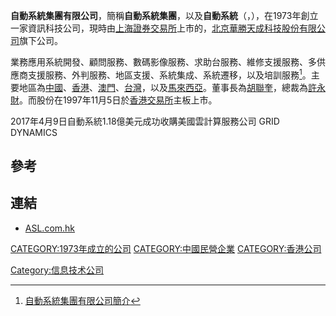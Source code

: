 {{Update|time=2021-01-28T02:29:29+00:00}}
'''自動系統集團有限公司'''，簡稱'''自動系統集團'''，以及'''自動系統'''（'''{{lang-en|AUTOMATED SYSTEMS HOLDINGS LIMITED}}'''，{{hkex|0771}}），在1973年創立一家資訊科技公司，現時由[[上海證券交易所|上海證券交易所]]上市的，[[北京華勝天成科技股份有限公司|北京華勝天成科技股份有限公司]]旗下公司。

業務應用系統開發、顧問服務、數碼影像服務、求助台服務、維修支援服務、多供應商支援服務、外判服務、地區支援、系統集成、系統遷移，以及培訓服務<ref>[http://www2.asl.com.hk/eng/aboutasl/aboutasl.php 自動系統集團有限公司簡介]</ref>。主要地區為[[中國|中國]]、[[香港|香港]]、[[澳門|澳門]]、[[台灣|台灣]]，以及[[馬來西亞|馬來西亞]]。董事長為[[胡聯奎|胡聯奎]]，總裁為[[許永財|許永財]]。而股份在1997年11月5日於[[香港交易所|香港交易所]]主板上市。

2017年4月9日自動系統1.18億美元成功收購美國雲計算服務公司 GRID DYNAMICS

==參考==
{{reflist}}

==連結==
*[http://www.asl.com.hk ASL.com.hk]

[[CATEGORY:1973年成立的公司|CATEGORY:1973年成立的公司]]
[[Category:信息技术公司|Category:信息技术公司]]
[[CATEGORY:中國民營企業|CATEGORY:中國民營企業]]
[[CATEGORY:香港公司|CATEGORY:香港公司]]